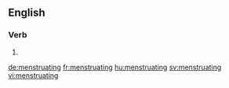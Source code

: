 ==English==

===Verb===
{{head|en}}

# {{present participle of|menstruate}}

[[de:menstruating]]
[[fr:menstruating]]
[[hu:menstruating]]
[[sv:menstruating]]
[[vi:menstruating]]